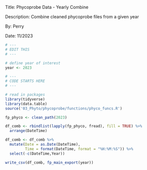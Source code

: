 Title: Phycoprobe Data - Yearly Combine

Description: Combine cleaned phycoprobe files from a given year

By: Perry

Date: 11/2023


```r
# ---
# EDIT THIS
# ---

# define year of interest
year <- 2023
```

```r
# ---
# CODE STARTS HERE
# ---

# read in packages
library(tidyverse)
library(data.table)
source('03_Phyto/phycoprobe/functions/phyco_funcs.R')

fp_phyco <- clean_path(2023)

df_comb <- rbindlist(lapply(fp_phyco, fread), fill = TRUE) %>%
  arrange(DateTime)

df_comb <- df_comb %>%
  mutate(Date = as.Date(DateTime),
         Time = format(DateTime, format = "%H:%M:%S")) %>%
  select(-c(DateTime,Year))

write_csv(df_comb, fp_main_export(year))
```


